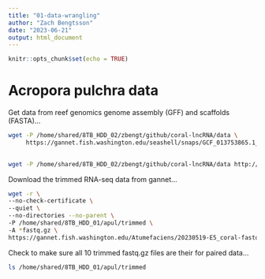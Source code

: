 ```yaml
---
title: "01-data-wrangling"
author: "Zach Bengtsson"
date: "2023-06-21"
output: html_document
---
```


```r
knitr::opts_chunk$set(echo = TRUE)
```

# Acropora pulchra data

Get data from reef genomics genome assembly (GFF) and scaffolds (FASTA)...
```bash
wget -P /home/shared/8TB_HDD_02/zbengt/github/coral-lncRNA/data \
     https://gannet.fish.washington.edu/seashell/snaps/GCF_013753865.1_Amil_v2.1_genomic.fna
     
```

```bash
wget -P /home/shared/8TB_HDD_02/zbengt/github/coral-lncRNA/data http://gannet.fish.washington.edu/seashell/snaps/GCF_013753865.1_Amil_v2.1_genomic.gff

```

Download the trimmed RNA-seq data from gannet...
```bash
wget -r \
--no-check-certificate \
--quiet \
--no-directories --no-parent \
-P /home/shared/8TB_HDD_01/apul/trimmed \
-A *fastq.gz \
https://gannet.fish.washington.edu/Atumefaciens/20230519-E5_coral-fastqc-fastp-multiqc-RNAseq/A_pulchra/trimmed/
```

Check to make sure all 10 trimmed fastq.gz files are their for paired data...
```bash
ls /home/shared/8TB_HDD_01/apul/trimmed
```
